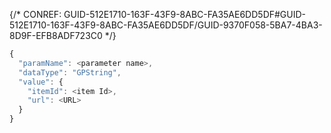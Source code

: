 

{/* CONREF: GUID-512E1710-163F-43F9-8ABC-FA35AE6DD5DF#GUID-512E1710-163F-43F9-8ABC-FA35AE6DD5DF/GUID-9370F058-5BA7-4BA3-8D9F-EFB8ADF723C0  */}

```javascript
{
  "paramName": <parameter name>,
  "dataType": "GPString",
  "value": {
    "itemId": <item Id>,
    "url": <URL>
  }
}
```

 
